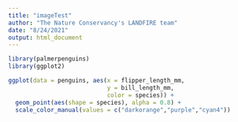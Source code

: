 ```yaml
---
title: "imageTest"
author: "The Nature Conservancy's LANDFIRE team"
date: "8/24/2021"
output: html_document
---
```


```r

library(palmerpenguins)
library(ggplot2)
```



```r
ggplot(data = penguins, aes(x = flipper_length_mm,
                            y = bill_length_mm,
                            color = species)) +
  geom_point(aes(shape = species), alpha = 0.8) +
  scale_color_manual(values = c("darkorange","purple","cyan4")) 
```